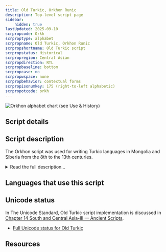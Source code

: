 ```yaml
---
title: Old Turkic, Orkhon Runic
description: Top-level script page
sidebar:
    hidden: true
lastUpdated: 2025-09-10
scrpropcode: Orkh
scrproptype: alphabet
scrpropname: Old Turkic, Orkhon Runic
scrpropshortname: Old Turkic script
scrpropstatus: Historical
scrpropregion: Central Asian
scrpropdirection: RTL
scrpropbaseline: bottom
scrpropcase: no
scrpropwspace: none
scrpropbehavior: contextual forms
scrpropisonumkey: 175 (right-to-left alphabetic)
scrpropotcode: orkh
---
```



![](../images/orkh-sample.png "Orkhon alphabet chart (see Use & History)")

## Script details

<ScriptDetails />

## Script description

The Orkhon script was used for writing Turkic languages in Mongolia and Siberia from the 8th to the 13th centuries.

<details>
<summary>Read the full description...</summary>The earliest examples of writing in any Turkic language were found on the banks of the Orkhon river, hence the name of this script. Following this discovery, other examples were found, written in variant forms of the script. For this reason, the term 'Orkhon' is sometimes used in a collective sense to refer to the Old Turkic scripts as a whole, and the other styles considered variant forms of it. The Orkhon style of Old Turkic is sometimes grouped with the Yenisei style and the pair referred to as Orkhon-Yenisei. The Orkhon style is the most widely-known form of Old Turkic writing.

Because the script bears an external resemblance to Germanic runes, it is sometimes referred to as 'runiform' or 'Orkhon runes'. However the similarity between Old Turkic and Germanic runic writing is almost certainly due to the stone writing surfaces on which they were both inscribed, rather that to any historical relationship between the two. Orkhon writing is thought either to have gradually developed from, or to have been invented by someone who was familiar with, an Aramaic-derived script. Sogdian is commonly cited as its most immediate known ancestor.

Orkhon writing was generally written right to left. Occasionally it was written in [boustrophedon](/reference/glossary#boust) style, in which case the individual letter shapes were reversed on alternate lines. Forty letters were used to represent twenty-six sounds. This apparent over-representation was due to a defective vowel notation system; four vowel letters represented at least eight vowel phonemes, but these were often not written. Instead, many of the consonants contained information about the vowel associated with them. Orkhon was unusual in that any vocalic information contained in the consonant related to the _preceding_ vowel, rather than the following one. The spoken Turkic languages employed (as they still do) strict vowel harmony principles, so that in a given word, only front or only back vowels - that is, vowels pronounced with the highest part of the tongue close to the front or the back of the mouth - were used. These principles could help predict the quality of vowels in a word, but even so, many consonant letters had two forms, one for front-vowelled and one for back-vowelled words. Some consonant letters also had a 'neutral' form and a form to indicate that the associated vowel was rounded and/or high (in terms of tongue height, as opposed to tone).

One punctuation mark, a two-dot symbol, was used for a variety of purposes.

Some scholars claim that Old Hungarian writing was derived from the Orkhon script, but this claim is controversial.
</details>

## Languages that use this script

<WsList script='Orkh' wsMax='5' />

## Unicode status

In The Unicode Standard, Old Turkic script implementation is discussed in [Chapter 14 South and Central Asia-III — Ancient Scripts](https://www.unicode.org/versions/latest/core-spec/chapter-14/#G41975).

- [Full Unicode status for Old Turkic](/scrlang/unicode/orkh-unicode)



## Resources

<ScriptResources detailSummary='seemore' />

